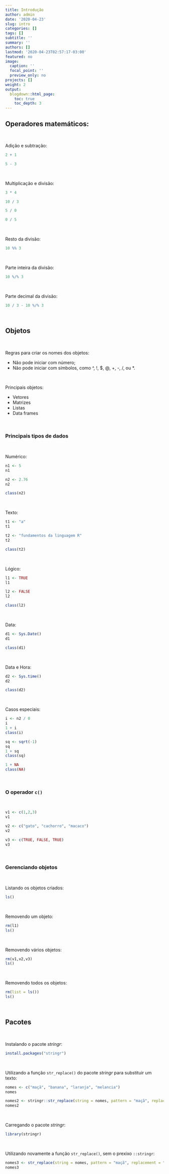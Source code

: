 ```yaml
---
title: Introdução
author: admin
date: '2020-04-23'
slug: intro
categories: []
tags: []
subtitle: ''
summary: ''
authors: []
lastmod: '2020-04-23T02:57:17-03:00'
featured: no
image:
  caption: ''
  focal_point: ''
  preview_only: no
projects: []
weight: 2
output:
  blogdown::html_page:
    toc: true
    toc_depth: 3
---
```


## Operadores matemáticos:

<br>

Adição e subtração:
```r
2 + 1

5 - 3
```

<br>

Multiplicação e divisão:
```r
3 * 4

10 / 3

5 / 0

0 / 5
```

<br>

Resto da divisão:
```r
10 %% 3
```

<br>

Parte inteira da divisão:
```r
10 %/% 3
```

<br>

Parte decimal da divisão:
```r
10 / 3 - 10 %/% 3
```

<br>


## Objetos

<br>

Regras para criar os nomes dos objetos:

  * Não pode iniciar com número;
  * Não pode iniciar com símbolos, como ^, !, $, @, +, -, /, ou *.
  
<br>

Principais objetos:

  * Vetores
  * Matrizes
  * Listas
  * Data frames
  
<br>

### Principais tipos de dados

<br>

Numérico:
```r
n1 <- 5
n1

n2 <- 2.76
n2

class(n2)
```

<br>

Texto:
```r
t1 <- "a"
t1

t2 <- "fundamentos da linguagem R"
t2

class(t2)
```

<br>

Lógico:
```r
l1 <- TRUE
l1

l2 <- FALSE
l2

class(l2)
```

<br>

Data:
```r
d1 <- Sys.Date()
d1

class(d1)
```

<br>

Data e Hora:
```r
d2 <- Sys.time()
d2

class(d2)
```

<br>

Casos especiais:
```r
i <- n2 / 0
i
1 + i
class(i)

sq <- sqrt(-1)
sq
1 + sq
class(sq)

1 + NA
class(NA)
```


<br>

### O operador <code>c()</code>

<br>

```r
v1 <- c(1,2,3)
v1

v2 <- c("gato", "cachorro", "macaco")
v2

v3 <- c(TRUE, FALSE, TRUE)
v3
```

<br>

### Gerenciando objetos

<br>

Listando os objetos criados:
```r
ls()
```

<br>

Removendo um objeto:
```r
rm(l1)
ls()
```

<br>

Removendo vários objetos:
```r
rm(v1,v2,v3)
ls()
```

<br>

Removendo todos os objetos:
```r
rm(list = ls())
ls()
```

<br>

## Pacotes

<br>

Instalando o pacote <i>stringr</i>:
```r
install.packages("stringr")
```

<br>

Utilizando a função <code>str_replace()</code> do pacote <i>stringr</i> para substituir um texto:
```r
nomes <- c("maçã", "banana", "laranja", "melancia")
nomes

nomes2 <- stringr::str_replace(string = nomes, pattern = "maçã", replacement = "uva")
nomes2
```

<br>

Carregando o pacote <i>stringr</i>:
```r
library(stringr)
```

<br>

Utilizando novamente a função <code>str_replace()</code>, sem o prexixo <code>::stringr</code>:
```r
nomes3 <- str_replace(string = nomes, pattern = "maçã", replacement = "uva")
nomes3
```

